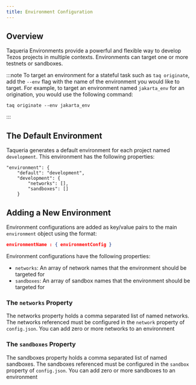 ```yaml
---
title: Environment Configuration
---
```


## Overview

Taqueria Environments provide a powerful and flexible way to develop Tezos projects in multiple contexts. Environments can target one or more testnets or sandboxes.

:::note
To target an environment for a stateful task such as `taq originate`, add the `--env` flag with the name of the environment you would like to target. For example, to target an environment named `jakarta_env` for an origination, you would use the following command:
```
taq originate --env jakarta_env
```
:::

## The Default Environment

Taqueria generates a default environment for each project named `development`. This environment has the following properties:

```
"environment": {
    "default": "development",
    "development": {
        "networks": [],
        "sandboxes": []
    }
```

## Adding a New Environment

Environment configurations are added as key/value pairs to the main `environment` object using the format:

```json
environmentName : { environmentConfig }
```

Environment configurations have the following properties:

- `networks`: An array of network names that the environment should be targeted for
- `sandboxes`: An array of sandbox names that the environment should be targeted for

### The `networks` Property

The networks property holds a comma separated list of named networks. The networks referenced must be configured in the `network` property of `config.json`. You can add zero or more networks to an environment

### The `sandboxes` Property

The sandboxes property holds a comma separated list of named sandboxes. The sandboxes referenced must be configured in the `sandbox` property of `config.json`. You can add zero or more sandboxes to an environment